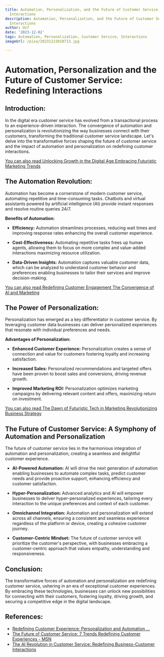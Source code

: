 ```yaml
---
title: Automation, Personalization, and the Future of Customer Service Redefining
  Interactions
description: Automation, Personalization, and the Future of Customer Service Redefining
  Interactions
author: Usf
date: '2023-12-02'
tags: Automation, Personalization, Customer Service, Interactions
imageUrl: /pixa/20231223010713.jpg

---
```

# Automation, Personalization and the Future of  Customer Service:  Redefining Interactions

## Introduction:

In the digital era customer service has evolved from a transactional process to an  experience-driven interaction. The convergence of automation and personalization is revolutionizing the way  businesses connect  with their customers, transforming the traditional customer service landscape. Let's delve into the transformative forces shaping the future of customer  service and the impact of automation and personalization on  redefining customer interactions.

[You  can also read Unlocking Growth in the Digital Age  Embracing Futuristic Marketing Trends](Unlocking%20Growth%20in%20the%20Digital%20Age%20Embracing%20Futuristic%20Marketing%20Trends)


## The Automation Revolution:

Automation has become a cornerstone of modern customer service, automating repetitive and time-consuming tasks. Chatbots and virtual assistants  powered by artificial intelligence  (AI) provide instant responses and resolve routine queries 24/7.

**Benefits of Automation:**

- **Efficiency:** Automation streamlines processes, reducing wait times  and improving response rates enhancing the  overall customer experience.

- **Cost-Effectiveness:** Automating repetitive tasks frees up human agents, allowing them to focus on more  complex  and value-added interactions maximizing resource utilization.

- **Data-Driven Insights:** Automation captures valuable customer data, which can be analyzed to  understand customer behavior and preferences  enabling businesses to tailor  their  services and improve decision-making.

[You can also read Redefining Customer  Engagement The Convergence of AI and Marketing](Redefining%20Customer%20Engagement%20The%20Convergence%20of%20AI%20and%20Marketing)


## The Power of  Personalization:

Personalization has emerged as a key differentiator  in customer service. By leveraging customer data businesses can deliver personalized experiences that resonate with individual preferences and  needs.

**Advantages of Personalization:**

- **Enhanced Customer Experience:** Personalization creates a sense of  connection and value for customers fostering loyalty and increasing satisfaction.

- **Increased Sales:** Personalized recommendations and targeted offers have been proven to boost  sales and conversions, driving revenue growth.

-  **Improved Marketing ROI:** Personalization  optimizes marketing campaigns by delivering relevant content and offers,  maximizing return on investment.

[You can also read  The Dawn of Futuristic Tech in Marketing Revolutionizing  Business Strategy](The%20Dawn%20of%20Futuristic%20Tech%20in%20Marketing%20Revolutionizing%20Business%20Strategy)


## The Future of Customer Service:  A Symphony of Automation and  Personalization

The future of  customer service lies in the harmonious integration  of automation and  personalization, creating  a seamless and  delightful customer experience.

- **AI-Powered Automation:**  AI will drive the next generation of automation enabling businesses to automate complex tasks, predict customer  needs  and provide proactive support, enhancing efficiency and customer satisfaction.

- **Hyper-Personalization:** Advanced analytics and AI will empower businesses to deliver hyper-personalized experiences, tailoring every interaction to the unique preferences and context of each customer.

- **Omnichannel Integration:** Automation and personalization will extend across all channels, ensuring a consistent and seamless experience regardless of the platform or device, creating a cohesive customer journey.

- **Customer-Centric Mindset:**  The future of customer service will prioritize the customer's perspective, with  businesses embracing a customer-centric approach that values empathy, understanding  and  responsiveness.

## Conclusion:

The transformative  forces of automation and personalization are redefining customer service, ushering in an era of exceptional customer experiences. By embracing these technologies, businesses can unlock new  possibilities for  connecting with their customers, fostering loyalty, driving growth, and securing a competitive edge in the digital landscape.

## References:
- [Redefining Customer Experience: Personalization and Automation ...](https://tecnolika.com/customer-experience-personalization-automation/)
- [The Future of Customer Service: 7 Trends Redefining Customer Experiences - MSN](https://www.msn.com/en-us/money/smallbusiness/the-future-of-customer-service-7-trends-redefining-customer-experiences/ar-AA1jVMlB)
- [The AI Revolution in Customer Service: Redefining Business-Customer Interactions](https://www.linkedin.com/pulse/ai-revolution-customer-service-redefining-ajay-bhatia-jygof)
